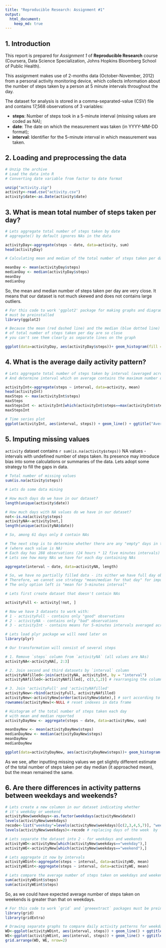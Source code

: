 ```yaml
---
title: "Reproducible Research: Assignment #1"
output: 
  html_document:
    keep_md: true
---
```


## 1. Introduction

This report is prepared for *Assignment 1* of **Reproducible Research** course (Coursera, Data Science Specialization, Johns Hopkins Bloomberg School of Public Health).

This assignment makes use of 2-months data (October-November, 2012) from a personal activity monitoring device, which collects information about the number of steps taken by a person at 5 minute intervals throughout the day.

The dataset for analysis is stored in a comma-separated-value (CSV) file and contains 17,568 observations of 3 variables:

* **steps**: Number of steps took in a 5-minute interval (missing values are coded as NA);
* **date**: The date on which the measurement was taken (in YYYY-MM-DD format);
* **interval**: Identifier for the 5-minute interval in which measurement was taken.

## 2. Loading and preprocessing the data

```r

# Unzip the archive
# Load the data into R
# Converting date variable from factor to date format 

unzip("activity.zip")
activity<-read.csv("activity.csv")
activity$date<-as.Date(activity$date)

```

## 3. What is mean total number of steps taken per day?

```r

# Lets aggregate total number of steps taken by date
# aggregate() by default ignores NAs in the data

activityDay<-aggregate(steps ~ date, data=activity, sum)
head(activityDay)

```

```r

# Calculating mean and median of the total number of steps taken per day

meanDay <- mean(activityDay$steps)
medianDay <- median(activityDay$steps)
meanDay
medianDay

```

So, the mean and median number of steps taken per day are very close. 
It means that our dataset is not much skewed and does not contains large outliers.

```r

# For this code to work 'ggplot2' package for making graphs and diagrams
# must be preinstalled
library(ggplot2)

```

```r

# Because the mean (red dashed line) and the median (blue dotted line) 
# of total number of steps taken per day are so close 
# you can't see them clearly as separate lines on the graph 

ggplot(data=activityDay, aes(activityDay$steps))+ geom_histogram(fill = "dimgray") + ggtitle("Total number of steps taken each day (without NA's)") + xlab("Steps") + ylab("Count")+ geom_vline(aes(xintercept=meanDay), color="red", linetype="dashed", size=1) + geom_vline(aes(xintercept=medianDay), color="blue", linetype="dotted", size=1) + theme(plot.title = element_text(hjust = 0.5))

```

## 4. What is the average daily activity pattern?

```r

# Lets aggregate total number of steps taken by interval (averaged across all days)
# And determine interval which on average contains the maximum number of steps taken

activityInt<-aggregate(steps ~ interval, data=activity, mean)
head(activityInt)
maxSteps <- max(activityInt$steps)
maxSteps
maxStepsInt <- activityInt[which(activityInt$steps==max(activityInt$steps)), 1]
maxStepsInt

```

```r

# Time series plot
ggplot(activityInt, aes(interval, steps)) + geom_line() + ggtitle("Average number of steps taken per interval (without NA's)") + xlab("5 minutes interval") + ylab("Steps") + theme(plot.title = element_text(hjust = 0.5))

```


## 5. Imputing missing values

`activity` dataset contains `r sum(is.na(activity$steps))` NA values - intervals with undefined number of steps taken. Its presence may introduce bias into some calculations or summaries of the data. Lets adopt some strategy to fill the gaps in data.

```r

# Total number of missing values
sum(is.na(activity$steps))

# Lets do some data mining

# How much days do we have in our dataset?
length(unique(activity$date))

# How much days with NA values do we have in our dataset?
not<-is.na(activity$steps)
activityNA<-activity[not,]
length(unique(activityNA$date))

# So, among 61 days only 8 contain NAs

```

``` r
# The next step is to determine whether there are any "empty" days in the dataset
# (where each value is NA)
# Each day has 288 observations (24 hours * 12 five minutes intervals)
# Lets see how many NAs we have for each day containing NAs

aggregate(interval ~ date, data=activityNA, length)

# So, we have no partially filled data - its either we have full day observations or no observations at all
# Therefore, we cannot use strategy "mean/median for that day" for imputting missing values
# The only option left is "mean for 5-minutes interval"

```

``` r

# Lets first create dataset that doesn't contain NAs

activityFull <- activity[!not, ]

# Now we have 3 datasets to work with: 
# 1 - activityFull - contains only "good" observations
# 2 - activityNA - contains only "bad" observations
# 3 - activityInt - contains means for 5-minutes intervals averaged across all days

# Lets load plyr package we will need later on
library(plyr)

# Our transformation will consist of several steps

# 1. Remove `steps` column from `activityNA` (all values are NAs)
activityNA<-activityNA[, 2:3]

# 2. Join second and third datasets by `interval` column
activityNAfilled<-join(activityNA, activityInt, by = "interval")
activityNAfilled<-activityNAfilled[, c(3,1,2)] # rearranging the columns' order

# 3. Join 'activityFull' and 'activityNAfilled'
activityNew<-rbind(activityFull, activityNAfilled)
activityNew<-activityNew[order(activityNew$date),] # sort according to date
rownames(activityNew)<-NULL # reset indexes in data frame

```

``` r

# Histogram of the total number of steps taken each day 
# with mean and median reported
activityDayNew <- aggregate(steps ~ date, data=activityNew, sum)

meanDayNew <- mean(activityDayNew$steps)
medianDayNew <- median(activityDayNew$steps)
meanDayNew
medianDayNew

ggplot(data=activityDayNew, aes(activityDayNew$steps))+ geom_histogram(fill = "dimgray") + ggtitle("Total number of steps taken each day (with NA's filled in)") + xlab("Steps") + ylab("Count") + geom_vline(aes(xintercept=meanDayNew), color="red", linetype="dashed", size=1)+ geom_vline(aes(xintercept=medianDayNew), color="blue", linetype="dotted", size=1) + theme(plot.title = element_text(hjust = 0.5))

```

As we see, after inputting missing values we get slightly different estimate of the total number of steps taken per day median (it approached mean), but the mean remained the same.

## 6. Are there differences in activity patterns between weekdays and weekends?

```r

# Lets create a new columon in our dataset indicating whether
# it's weekday or weekend
activityNew$weekdays<-as.factor(weekdays(activityNew$date))
levels(activityNew$weekdays)
recode<-list("weekday"=levels(activityNew$weekdays)[c(2,3,4,5,7)], "weekend"= levels(activityNew$weekdays)[c(1,6)])
levels(activityNew$weekdays)<-recode # replacing days of the week  by 'weekday'-'weekend'

# Lets separate the dataset into 2 - for weekdays and weekends
activityWD<-activityNew[which(activityNew$weekdays=="weekday"),]
activityWE<-activityNew[which(activityNew$weekdays=="weekend"),]

# Lets aggregate it now by intervals
activityWDint<-aggregate(steps ~ interval, data=activityWD, mean)
activityWEint<-aggregate(steps ~ interval, data=activityWE, mean)

# Lets compare the average number of steps taken on weekdays and weekends
sum(activityWDint$steps)
sum(activityWEint$steps)

```

So, as we could have expected average number of steps taken on weekends is greater than that on weekdays.

``` r

# For this code to work `grid` and `greeextract` packages must be preinstalled
library(grid)
library(gridExtra)

```

``` r

# Drawing separate graphs to compare daily activity patterns for weekdays and weekends
WD<-ggplot(activityWDint, aes(interval, steps)) + geom_line() + ggtitle("weekdays") + xlab("5 minutes interval") + ylab("Steps") + theme(plot.title = element_text(hjust = 0.5))
WE<-ggplot(activityWEint, aes(interval, steps)) + geom_line() + ggtitle("weekends") + xlab("5 minutes interval") + ylab("Steps") + theme(plot.title = element_text(hjust = 0.5))
grid.arrange(WD, WE, nrow=2)

```

